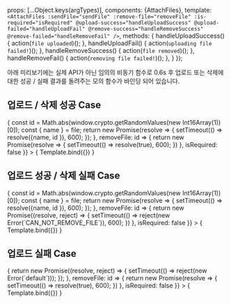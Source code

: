 
<Meta
  title="Molecules/AttachFiles"
  component={AttachFiles}
  argTypes={{}}
/>

  props: [...Object.keys(argTypes)],
  components: {AttachFiles},
  template: `
    <AttachFiles
      :sendFile="sendFile"
      :remove-file="removeFile"
      :is-required="isRequired"
      @upload-success="handleUploadSuccess"
      @upload-failed="handleUploadFail"
      @remove-success="handleRemoveSuccess"
      @remove-failed="handleRemoveFail"
    />
  `,
  methods: {
    handleUploadSuccess() {
      action(`file uploaded`)();
    },
    handleUploadFail() {
      action(`uploading file failed!`)();
    },
    handleRemoveSuccess() {
      action(`file removed`)();
    },
    handleRemoveFail() {
      action(`removing file failed!`)();
    },
  }
});

아래 미리보기에는 실제 API가 아닌 임의의 비동기 함수로 0.6s 후 업로드 또는 삭제에 대한
성공 / 실패 결과를 돌려주는 모의 함수가 바인딩 되어 있습니다.

## 업로드 / 삭제 성공 Case

<Canvas>
  <Story
    name="All Success Case"
    args = {{
      sendFile: file => {
        const id = Math.abs(window.crypto.getRandomValues(new Int16Array(1))[0]);
        const { name } = file;
        return new Promise(resolve => {
          setTimeout(() => resolve({name, id }), 600);
        });
      },
      removeFile: id => {
        return new Promise(resolve => {
          setTimeout(() => resolve(true), 600);
        })
      },
      isRequired: false
    }}
  >
    { Template.bind({}) }
  </Story>
</Canvas>


## 업로드 성공 / 삭제 실패 Case

<Canvas>
  <Story
    name="Remove Fail Case"
    args = {{
      sendFile: file => {
        const id = Math.abs(window.crypto.getRandomValues(new Int16Array(1))[0]);
        const { name } = file;
        return new Promise(resolve => {
          setTimeout(() => resolve({name, id }), 600);
        });
      },
      removeFile: id => {
        return new Promise((resolve, reject) => {
          setTimeout(() => reject(new Error(`CAN_NOT_REMOVE_FILE`)), 600);
        })
      },
      isRequired: false
    }}
  >
    { Template.bind({}) }
  </Story>
</Canvas>


## 업로드 실패 Case

<Canvas>
  <Story
    name="fail case"
    args = {{
      sendFile: () => {
        return new Promise((resolve, reject) => {
          setTimeout(() => reject(new Error(`default`)));
        });
      },
      removeFile: id => {
        return new Promise(resolve => {
          setTimeout(() => resolve(true), 600);
        })
      },
      isRequired: false
    }}
  >
    { Template.bind({}) }
  </Story>
</Canvas>